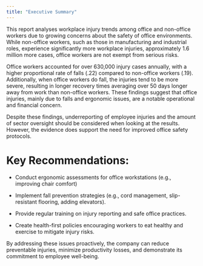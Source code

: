 ```yaml
---
title: "Executive Summary"
---
```


This report analyses workplace injury trends among office and non-office workers due to growing concerns about the safety of office environments. While non-office workers, such as those in manufacturing and industrial roles, experience significantly more workplace injuries, approximately 1.6 million more cases, office workers are not exempt from serious risks.

Office workers accounted for over 630,000 injury cases annually, with a higher proportional rate of falls (.22) compared to non-office workers (.19). Additionally, when office workers do fall, the injuries tend to be more severe, resulting in longer recovery times averaging over 50 days longer away from work than non-office workers. These findings suggest that office injuries, mainly due to falls and ergonomic issues, are a notable operational and financial concern.

Despite these findings, underreporting of employee injuries and the amount of sector oversight should be considered when looking at the results. However, the evidence does support the need for improved office safety protocols.

# Key Recommendations: {.unnumbered}

-   Conduct ergonomic assessments for office workstations (e.g., improving chair comfort)

-   Implement fall prevention strategies (e.g., cord management, slip-resistant flooring, adding elevators).

-   Provide regular training on injury reporting and safe office practices.

-   Create health-first policies encouraging workers to eat healthy and exercise to mitigate injury risks.

By addressing these issues proactively, the company can reduce preventable injuries, minimize productivity losses, and demonstrate its commitment to employee well-being.
